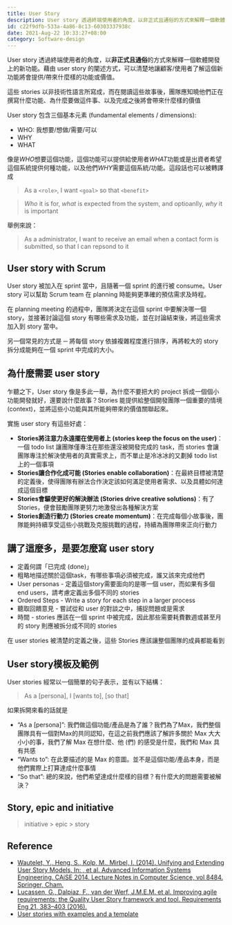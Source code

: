 ```yaml
---
title: User Story
description: User story 透過終端使用者的角度，以非正式且通俗的方式來解釋一個軟體開發上的新功能。藉由 user story 的闡述方式，可以清楚地讓顧客/使用者了解這個新功能將會提供/帶來什麼樣的功能或價值
id: c22f9dfb-533a-4a86-8c13-60303337938c
date: 2021-Aug-22 10:33:27+08:00
category: Software-design
---
```


User story 透過終端使用者的角度，以**非正式且通俗**的方式來解釋一個軟體開發上的新功能。藉由 user story 的闡述方式，可以清楚地讓顧客/使用者了解這個新功能將會提供/帶來什麼樣的功能或價值。

這些 stories 以非技術性語言所寫成，而在閱讀這些故事後，團隊應知曉他們正在撰寫什麼功能、為什麼要做這件事、以及完成之後將會帶來什麼樣的價值

User story 包含三個基本元素 (fundamental elements / dimensions):

- WHO: 我想要/想做/需要/可以
- WHY
- WHAT

像是*WHO*想要這個功能，這個功能可以提供給使用者*WHAT*功能或是出資者希望這個系統提供何種功能，以及他們*WHY*需要這個系統/功能。這段話也可以被轉譯成

> As a `<role>`, I want `<goal>` so that `<benefit>`

> *Who* it is for, *what* is expected from the system, and optioanlly, *why* it is important

舉例來說：

> As a administrator, I want to receive an email when a contact form is submitted, so that I can repsond to it

## User story with Scrum

User story 被加入在 sprint 當中，且隨著一個 sprint 的進行被 consume。User story 可以幫助 Scrum team 在 planning 時能夠更準確的預估需求及時程。

在 planning meeting 的過程中，團隊將決定在這個 sprint 中要解決哪一個 story，並接著討論這個 story 有哪些需求及功能，並在討論結束後，將這些需求加入到 story 當中。

另一個常見的方式是 ─ 將每個 story 依據複雜程度進行排序，再將較大的 story 拆分成能夠在一個 sprint 中完成的大小。

## 為什麼需要 user story

乍聽之下，User story 像是多此一舉，為什麼不要把大的 project 拆成一個個小功能開發就好，還要說什麼故事？Stories 能提供給整個開發團隊一個重要的情境 (context)，並將這些小功能與其所能夠帶來的價值關聯起來。

實施 user story 有這些好處：

- **Stories將注意力永遠擺在使用者上 (stories keep the focus on the user)**：一個 todo list 讓團隊僅專注在那些還沒被開發完成的 task，而 stories 會讓團隊專注於解決使用者的真實需求上，而不單止是冷冰冰的又劃掉 todo list 上的一個事項
- **Stories讓合作化成可能 (Stories enable collaboration)**：在最終目標被清楚的定義後，使得團隊有辦法合作決定該如何滿足使用者需求、以及具體如何達成這個目標
- **Stories會驅使更好的解決辦法 (Stories drive creative solutions)**：有了 Stories，便會鼓勵團隊更努力地激發出各種解決方案
- **Stories創造行動力 (Stories create momentum)**：在完成每個小故事後，團隊能夠持續享受這些小挑戰及克服挑戰的過程，持續為團隊帶來正向行動力

## 講了這麼多，是要怎麼寫 user story

- 定義何謂「已完成 (done)」
- 粗略地描述關於這個task，有哪些事項必須被完成，誰又該來完成他們
- User personas - 定義這個story需要面向的是哪一個 user，而如果有多個 end users，請考慮定義出多個不同的 stories
- Ordered Steps - Write a story for each step in a larger process
- 聽取回饋意見 - 嘗試從和 user 的對談之中，捕捉問題或是需求
- 時間 - stories 應該在一個 sprint 中被完成，因此那些需要耗費數週或甚至月的 story 則應被拆分成不同的 stories

<Callout emoji="💡">
在 user stories 被清楚的定義之後，這些 Stories 應該讓整個團隊的成員都能看到
</Callout>

## User story模板及範例

User stories 經常以一個簡單的句子表示，並有以下結構：

> As a [persona], I [wants to], [so that]

如果拆開來看的話就是

- “As a [persona]”: 我們做這個功能/產品是為了誰？我們為了Max，我們整個團隊具有一個對Max的共同認知，在這之前我們應該了解許多關於 Max 大大小小的事，我們了解 Max 在想什麼、他 (們) 的感受是什麼，我們和 Max 具有共感
- “Wants to”: 在此要描述的是 Max 的意圖。並不是這個功能/產品本身，而是他們實際上打算達成什麼事情
- “So that”: 總的來說，他們希望達成什麼樣的目標？有什麼大的問題需要被解決？

## Story, epic and initiative

> initiative > epic > story

## Reference

- [Wautelet, Y., Heng, S., Kolp, M., Mirbel, I. (2014). Unifying and Extending User Story Models. In: , et al. Advanced Information Systems Engineering. CAiSE 2014. Lecture Notes in Computer Science, vol 8484. Springer, Cham.](https://doi.org/10.1007/978-3-319-07881-6_15)
- [Lucassen, G., Dalpiaz, F., van der Werf, J.M.E.M. et al. Improving agile requirements: the Quality User Story framework and tool. Requirements Eng 21, 383–403 (2016).](https://doi.org/10.1007/s00766-016-0250-x)
- [User stories with examples and a template](https://www.atlassian.com/agile/project-management/user-stories)